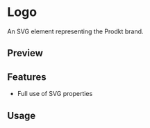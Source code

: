 

<Meta of={ModeToggleStories} />

# Logo

An SVG element representing the Prodkt brand.

## Preview

<Canvas of={ModeToggleStories.Default} />

<Controls />

## Features

- Full use of SVG properties

## Usage


<Source code={importCode} language='ts' dark />
<Source code={usageCode} language='tsx' dark />


<Canvas of={ModeToggleStories.Default} />
